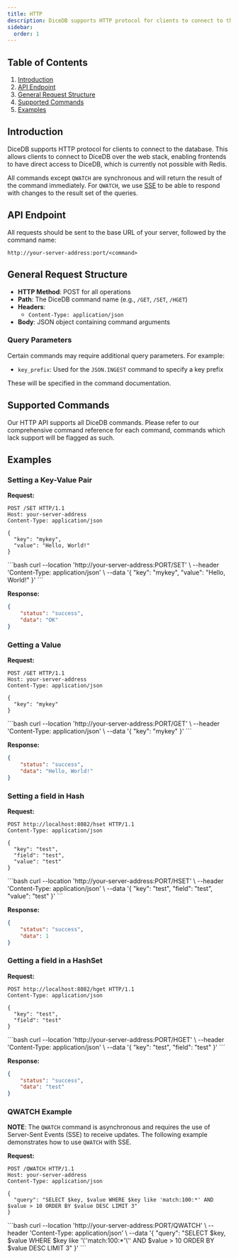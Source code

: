 ```yaml
--- 
title: HTTP
description: DiceDB supports HTTP protocol for clients to connect to the database. This document explains the request and response format.
sidebar:
  order: 1
---
```



## Table of Contents

1. [Introduction](#introduction)
2. [API Endpoint](#api-endpoint)
3. [General Request Structure](#general-request-structure)
4. [Supported Commands](#supported-commands)
5. [Examples](#examples)

## Introduction

DiceDB supports HTTP protocol for clients to connect to the database. This allows clients to connect to DiceDB over the web stack, enabling frontends to have direct access to DiceDB, which is currently not possible with Redis.

All commands except `QWATCH` are synchronous and will return the result of the command immediately. For `QWATCH`, we use [SSE](https://developer.mozilla.org/en-US/docs/Web/API/Server-sent_events/Using_server-sent_events) to be able to respond with changes to the result set of the queries.


## API Endpoint

All requests should be sent to the base URL of your server, followed by the command name:

```
http://your-server-address:port/<command>
```

## General Request Structure

- **HTTP Method**: POST for all operations
- **Path**: The DiceDB command name (e.g., `/GET`, `/SET`, `/HGET`)
- **Headers**: 
  - `Content-Type: application/json`
- **Body**: JSON object containing command arguments

### Query Parameters

Certain commands may require additional query parameters. For example:

- `key_prefix`: Used for the `JSON.INGEST` command to specify a key prefix

These will be specified in the command documentation.

## Supported Commands

Our HTTP API supports all DiceDB commands. Please refer to our comprehensive command reference for each command, commands which lack support will be flagged as such.

## Examples

### Setting a Key-Value Pair

**Request:**
<Tabs syncKey="http-request-format">
  <TabItem label="HTTP Request">
  ```http
  POST /SET HTTP/1.1
  Host: your-server-address
  Content-Type: application/json

  {
    "key": "mykey",
    "value": "Hello, World!"
  }
  ```
</TabItem>
  <TabItem label="cURL">
  ```bash
  curl --location 'http://your-server-address:PORT/SET' \
  --header 'Content-Type: application/json' \
  --data '{
    "key": "mykey",
    "value": "Hello, World!"
  }'
  ```
  </TabItem>
</Tabs>


**Response:**
```json
{
    "status": "success",
    "data": "OK"
}
```

### Getting a Value

**Request:**
<Tabs syncKey="http-request-format">
  <TabItem label="HTTP Request">
  ```http
  POST /GET HTTP/1.1
  Host: your-server-address
  Content-Type: application/json

  {
    "key": "mykey"
  }
  ```
</TabItem>
  <TabItem label="cURL">
  ```bash
  curl --location 'http://your-server-address:PORT/GET' \
  --header 'Content-Type: application/json' \
  --data '{
    "key": "mykey"
  }'
  ```
  </TabItem>
</Tabs>


**Response:**
```json
{
    "status": "success",
    "data": "Hello, World!"
}
```

### Setting a field in Hash

**Request:**
<Tabs syncKey="http-request-format">
  <TabItem label="HTTP Request">
  ```http
POST http://localhost:8082/hset HTTP/1.1
Content-Type: application/json

{
	"key": "test",
	"field": "test",
	"value": "test"
}
```
</TabItem>
  <TabItem label="cURL">
  ```bash
  curl --location 'http://your-server-address:PORT/HSET' \
  --header 'Content-Type: application/json' \
  --data '{
    "key": "test",
    "field": "test",
    "value": "test"
  }'
  ```
  </TabItem>
</Tabs>


**Response:**
```json
{
    "status": "success",
    "data": 1
}
```

### Getting a field in a HashSet

**Request:**
<Tabs syncKey="http-request-format">
  <TabItem label="HTTP Request">
```http
POST http://localhost:8082/hget HTTP/1.1
Content-Type: application/json

{
  "key": "test",
  "field": "test"
}
```
</TabItem>
  <TabItem label="cURL">
 ```bash
curl --location 'http://your-server-address:PORT/HGET' \
--header 'Content-Type: application/json' \
--data '{
  "key": "test",
  "field": "test"
}'
```
  </TabItem>
</Tabs>

**Response:**
```json
{
    "status": "success",
    "data": "test"
}
```

### QWATCH Example

**NOTE**: The `QWATCH` command is asynchronous and requires the use of Server-Sent Events (SSE) to receive updates. The following example demonstrates how to use `QWATCH` with SSE.

**Request:**
<Tabs syncKey="http-request-format">
  <TabItem label="HTTP Request">
```http
POST /QWATCH HTTP/1.1
Host: your-server-address
Content-Type: application/json

{
  "query": "SELECT $key, $value WHERE $key like 'match:100:*' AND $value > 10 ORDER BY $value DESC LIMIT 3"
}
```

</TabItem>
  <TabItem label="cURL">
```bash
curl --location 'http://your-server-address:PORT/QWATCH' \
--header 'Content-Type: application/json' \
--data '{
  "query": "SELECT $key, $value WHERE $key like '\''match:100:*'\'' AND $value > 10 ORDER BY $value DESC LIMIT 3"
}'
```
  </TabItem>
</Tabs>



